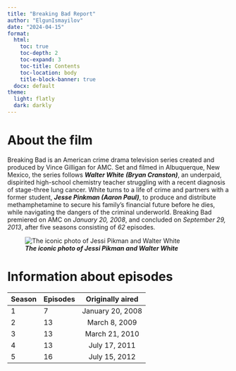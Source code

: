 ```yaml
---
title: "Breaking Bad Report"
author: "ElgunIsmayilov"
date: "2024-04-15"
format:
  html:
    toc: true
    toc-depth: 2
    toc-expand: 3
    toc-title: Contents
    toc-location: body
    title-block-banner: true
  docx: default
theme:
  light: flatly
  dark: darkly
---
```


# About the film
Breaking Bad is an American crime drama television series created and produced by Vince Gilligan for AMC. Set and filmed in Albuquerque, New Mexico, the series follows ***Walter White*** ***(Bryan Cranston)***, an underpaid, dispirited high-school chemistry teacher struggling with a recent diagnosis of stage-three lung cancer. White turns to a life of crime and partners with a former student, ***Jesse Pinkman (Aaron Paul)***, to produce and distribute methamphetamine to secure his family's financial future before he dies, while navigating the dangers of the criminal underworld. Breaking Bad premiered on AMC on *January 20, 2008*, and concluded on *September 29, 2013*, after five seasons consisting of *62* episodes.

![***The iconic photo of Jessi Pikman and Walter White***](breaking-bad-newbutton-1674233834062.jpg)


# Information about episodes
| Season | Episodes | Originally aired |
|--------|----------|:----------------:|
| 1      | 7        | January 20, 2008 |
| 2      | 13       | March 8, 2009    |
| 3      | 13       | March 21, 2010   |
| 4      | 13       | July 17, 2011    |
| 5      | 16       | July 15, 2012    |


